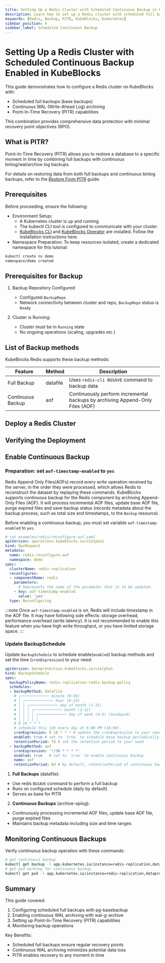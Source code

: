 ```yaml
---
title: Setting Up a Redis Cluster with Scheduled Continuous Backup in KubeBlocks
description: Learn how to set up a Redis cluster with scheduled full backups and continuous incremental backups enabled in KubeBlocks.
keywords: [Redis, Backup, PITR, KubeBlocks, Kubernetes]
sidebar_position: 4
sidebar_label: Scheduled Continuous Backup
---
```


# Setting Up a Redis Cluster with Scheduled Continuous Backup Enabled in KubeBlocks

This guide demonstrates how to configure a Redis cluster on KubeBlocks with:

- Scheduled full backups (base backups)
- Continuous WAL (Write-Ahead Log) archiving
- Point-In-Time Recovery (PITR) capabilities

This combination provides comprehensive data protection with minimal recovery point objectives (RPO).

## What is PITR?
Point-In-Time Recovery (PITR) allows you to restore a database to a specific moment in time by combining full backups with continuous binlog/wal/archive log backups.

For details on restoring data from both full backups and continuous binlog backups, refer to the [Restore From PITR](restore-with-pitr.mdx)  guide.

## Prerequisites

Before proceeding, ensure the following:
- Environment Setup:
    - A Kubernetes cluster is up and running.
    - The kubectl CLI tool is configured to communicate with your cluster.
    - [KubeBlocks CLI](../../user_docs/references/install-kbcli) and [KubeBlocks Operator](../../user_docs/overview/install-kubeblocks) are installed. Follow the installation instructions here.
- Namespace Preparation: To keep resources isolated, create a dedicated namespace for this tutorial:

```bash
kubectl create ns demo
namespace/demo created
```

## Prerequisites for Backup

1. Backup Repository Configured:
   - Configured `BackupRepo`
   - Network connectivity between cluster and repo, `BackupRepo` status is `Ready`

2. Cluster is Running:
   - Cluster must be in `Running` state
   - No ongoing operations (scaling, upgrades etc.)

## List of Backup methods

KubeBlocks Redis supports these backup methods:

| Feature           | Method          | Description |
|-------------|--------|------------|
| Full Backup | datafile  | Uses `redis-cli BGSAVE` command to backup data |
| Continuous Backup | aof | Continuously perform incremental backups by archiving Append-Only Files (AOF) |

## Deploy a Redis Cluster


<CreateCluster />

## Verifying the Deployment


<VerifyCluster />

## Enable Continuous Backup

### Preparation: set `aof-timestamp-enabled` to `yes`
Redis Append Only Files(AOFs) record every write operation received by the server, in the order they were processed, which allows Redis to reconstruct the dataset by replaying these commands.
KubeBlocks supports continuous backup for the Redis component by archiving Append-Only Files (AOF). It will process incremental AOF files, update base AOF file, purge expired files and save backup status (records metadata about the backup process, such as total size and timestamps, to the `Backup` resource).

Before enabling a continuous backup, you must set variable `aof-timestamp-enabled` to `yes`.

```yaml
# cat examples/redis/reconfigure-aof.yaml
apiVersion: operations.kubeblocks.io/v1alpha1
kind: OpsRequest
metadata:
  name: redis-reconfigure-aof
  namespace: demo
spec:
  clusterName: redis-replication
  reconfigures:
  - componentName: redis
    parameters:
      # Represents the name of the parameter that is to be updated.
    - key: aof-timestamp-enabled
      value: 'yes'
  type: Reconfiguring
```

:::note
Once `aof-timestamp-enabled` is on, Redis will include timestamp in the AOF file.
It may have following side effects: storage overhead, performance overhead (write latency).
It is not recommended to enable this feature when you have high write throughput, or you have limited storage space.
:::

### Update BackupSchedule

Update `BackupSchedule` to schedule enable(`enabled`) backup methods and set the time (`cronExpression`) to your need:

```yaml
apiVersion: dataprotection.kubeblocks.io/v1alpha1
kind: BackupSchedule
spec:
  backupPolicyName: redis-replication-redis-backup-policy
  schedules:
  - backupMethod: datafile
    # ┌───────────── minute (0-59)
    # │ ┌───────────── hour (0-23)
    # │ │ ┌───────────── day of month (1-31)
    # │ │ │ ┌───────────── month (1-12)
    # │ │ │ │ ┌───────────── day of week (0-6) (Sunday=0)
    # │ │ │ │ │
    # 0 18 * * *
    # schedule this job every day at 6:00 PM (18:00).
    cronExpression: 0 18 * * * # update the cronExpression to your need
    enabled: true # set to `true` to schedule base backup periodically
    retentionPeriod: 7d # set the retention period to your need
  - backupMethod: aof
    cronExpression: '*/30 * * * *'
    enabled: true   # set to `true` to enable continuous backup
    name: aof
    retentionPeriod: 8d # by default, retentionPeriod of continuous backup is 1d more than that of a full backup.
```

1. **Full Backups** (datafile):
  - Use redis `BGSAVE` command to perform a full backup
  - Runs on configured schedule (daily by default)
  - Serves as base for PITR

2. **Continuous Backups** (archive-oplog):
  - Continuously processing incremental AOF files, update base AOF file, purge expired files
  - Maintains backup metadata including size and time ranges

## Monitoring Continuous Backups

Verify continuous backup operation with these commands:
```bash
# get continuous backup
kubectl get backup -l app.kubernetes.io/instance=redis-replication,dataprotection.kubeblocks.io/backup-type=Continuous -n demo
# get pod working for continuous backup
kubectl get pod -l app.kubernetes.io/instance=redis-replication,dataprotection.kubeblocks.io/backup-type=Continuous -n demo
```

## Summary

This guide covered:
1. Configuring scheduled full backups with pg-basebackup
2. Enabling continuous WAL archiving with wal-g-archive
3. Setting up Point-In-Time Recovery (PITR) capabilities
4. Monitoring backup operations

Key Benefits:
- Scheduled full backups ensure regular recovery points
- Continuous WAL archiving minimizes potential data loss
- PITR enables recovery to any moment in time